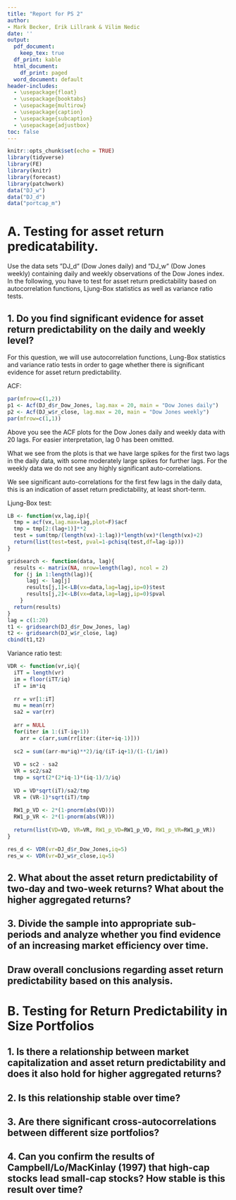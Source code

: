 ---
title: "Report for PS 2"
author:
- Mark Becker, Erik Lillrank & Vilim Nedic
date: ''
output:
  pdf_document:
    keep_tex: true
  df_print: kable
  html_document:
    df_print: paged
  word_document: default
header-includes:
  - \usepackage{float}
  - \usepackage{booktabs}
  - \usepackage{multirow}
  - \usepackage{caption}
  - \usepackage{subcaption}
  - \usepackage{adjustbox}
toc: false
---

```{r setup, include=FALSE}
knitr::opts_chunk$set(echo = TRUE)
library(tidyverse)
library(FE)
library(knitr)
library(forecast)
library(patchwork)
data("DJ_w")
data("DJ_d")
data("portcap_m")
```

# A. Testing for asset return predicatability.
Use the data sets ”DJ_d” (Dow Jones daily) and ”DJ_w” (Dow Jones weekly) containing daily and weekly observations of the Dow Jones index. In the following, you have to test for asset return predictability based on autocorrelation functions, Ljung-Box statistics as well as variance ratio tests.

## 1. Do you find significant evidence for asset return predictability on the daily and weekly level?

For this question, we will use autocorrelation functions, Lung-Box statistics and variance ratio tests in order to gage whether there is significant evidence for asset return predictability.

ACF: 
```{r A1_ACF, echo=F}
par(mfrow=c(1,2))
p1 <- Acf(DJ_d$r_Dow_Jones, lag.max = 20, main = "Dow Jones daily")
p2 <- Acf(DJ_w$r_close, lag.max = 20, main = "Dow Jones weekly")
par(mfrow=c(1,1))
```
Above you see the ACF plots for the Dow Jones daily and weekly data with 20 lags. For easier interpretation, lag 0 has been omitted.

What we see from the plots is that we have large spikes for the first two lags in the daily data, with some moderately large spikes for further lags. For the weekly data we do not see any highly significant auto-correlations. 

We see significant auto-correlations for the first few lags in the daily data, this is an indication of asset return predictability, at least short-term.


Ljung-Box test:

```{r A1_LB, include=F}
LB <- function(vx,lag,ip){
  tmp = acf(vx,lag.max=lag,plot=F)$acf
  tmp = tmp[2:(lag+1)]**2
  test = sum(tmp/(length(vx)-1:lag))*length(vx)*(length(vx)+2)
  return(list(test=test, pval=1-pchisq(test,df=lag-ip)))
}

gridsearch <- function(data, lag){
  results <- matrix(NA, nrow=length(lag), ncol = 2)
  for (j in 1:length(lag)){
      lagj <- lag[j]
      results[j,1]<-LB(vx=data,lag=lagj,ip=0)$test
      results[j,2]<-LB(vx=data,lag=lagj,ip=0)$pval
    }
  return(results)
}
lag = c(1:20)
t1 <- gridsearch(DJ_d$r_Dow_Jones, lag)
t2 <- gridsearch(DJ_w$r_close, lag)
cbind(t1,t2)
```
\begin{table}[ht]
\centering
\caption{Ljung-Box Test Statistics for Dow Jones Daily and Weekly Returns (Rounded to 3 Decimal Places)}
\begin{tabular}{lcccc}
\toprule
\multirow{2}{*}{Lag} & \multicolumn{2}{c}{Dow Jones Daily} & \multicolumn{2}{c}{Dow Jones Weekly} \\ 
\cmidrule(lr){2-3} \cmidrule(lr){4-5}
 & $Q_{LB}$ & p-value & $Q_{LB}$ & p-value \\ 
\midrule
1  & 179.105 & 0.000 & 0.918 & 0.338 \\ 
2  & 287.650 & 0.000 & 0.923 & 0.630 \\ 
3  & 290.524 & 0.000 & 1.454 & 0.693 \\ 
4  & 322.834 & 0.000 & 2.255 & 0.689 \\ 
5  & 329.899 & 0.000 & 5.144 & 0.399 \\ 
6  & 348.859 & 0.000 & 8.320 & 0.216 \\ 
7  & 353.048 & 0.000 & 12.379 & 0.089 \\ 
8  & 365.251 & 0.000 & 13.268 & 0.103 \\ 
9  & 366.429 & 0.000 & 13.475 & 0.142 \\ 
10 & 371.600 & 0.000 & 13.592 & 0.192 \\ 
11 & 371.600 & 0.000 & 13.611 & 0.255 \\ 
12 & 372.899 & 0.000 & 14.025 & 0.299 \\ 
13 & 374.639 & 0.000 & 14.795 & 0.320 \\ 
14 & 378.137 & 0.000 & 19.685 & 0.140 \\ 
15 & 379.141 & 0.000 & 19.946 & 0.174 \\ 
16 & 379.994 & 0.000 & 20.387 & 0.203 \\ 
17 & 384.854 & 0.000 & 21.244 & 0.216 \\ 
18 & 385.707 & 0.000 & 22.535 & 0.209 \\ 
19 & 387.883 & 0.000 & 22.543 & 0.258 \\ 
20 & 388.925 & 0.000 & 23.320 & 0.273 \\ 
\bottomrule
\end{tabular}
\end{table}



Variance ratio test:

```{r A1_VR, echo=F}
VDR <- function(vr,iq){
  iTT = length(vr)
  im = floor(iTT/iq)
  iT = im*iq
  
  rr = vr[1:iT]
  mu = mean(rr)
  sa2 = var(rr)
  
  arr = NULL
  for(iter in 1:(iT-iq+1))
    arr = c(arr,sum(rr[iter:(iter+iq-1)]))
  
  sc2 = sum((arr-mu*iq)**2)/iq/(iT-iq+1)/(1-(1/im))
  
  VD = sc2 - sa2
  VR = sc2/sa2
  tmp = sqrt(2*(2*iq-1)*(iq-1)/3/iq)
  
  VD = VD*sqrt(iT)/sa2/tmp
  VR = (VR-1)*sqrt(iT)/tmp
  
  RW1_p_VD <- 2*(1-pnorm(abs(VD)))
  RW1_p_VR <- 2*(1-pnorm(abs(VR)))
  
  return(list(VD=VD, VR=VR, RW1_p_VD=RW1_p_VD, RW1_p_VR=RW1_p_VR))
}

res_d <- VDR(vr=DJ_d$r_Dow_Jones,iq=5)
res_w <- VDR(vr=DJ_w$r_close,iq=5)
```

## 2. What about the asset return predictability of two-day and two-week returns? What about the higher aggregated returns?

## 3. Divide the sample into appropriate sub-periods and analyze whether you find evidence of an increasing market efficiency over time.

## Draw overall conclusions regarding asset return predictability based on this analysis.


# B. Testing for Return Predictability in Size Portfolios

## 1. Is there a relationship between market capitalization and asset return predictability and does it also hold for higher aggregated returns?

## 2. Is this relationship stable over time?

## 3. Are there significant cross-autocorrelations between different size portfolios?

## 4. Can you confirm the results of Campbell/Lo/MacKinlay (1997) that high-cap stocks lead small-cap stocks? How stable is this result over time?